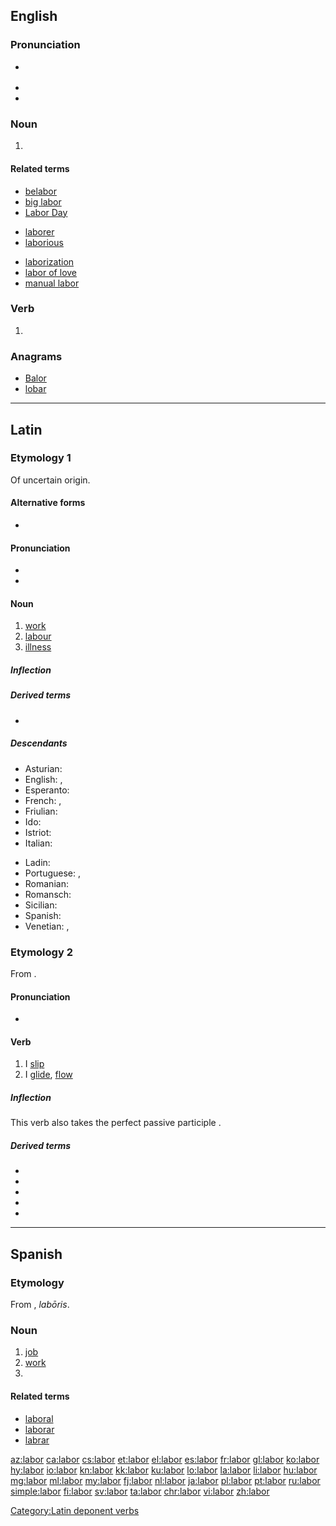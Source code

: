 {{also|Labor}}
==English==
{{wikipedia|dab=labor}}

===Pronunciation===
* {{a|US}} {{IPA|/ˈleɪ.bɚ/|lang=en}}
* {{audio|en-us-labor.ogg|Audio (US)|lang=en}}
* {{rhymes|eɪbə(r)|lang=en}}

===Noun===
{{en-noun|~}}

# {{standard spelling of|from=American spelling|lang=en|labour}}

====Related terms====
{{rel-top3|Terms derived from ''labor'' (noun)}}
* [[belabor]]
* [[big labor]]
* [[Labor Day]]
{{rel-mid3}}
* [[laborer]]
* [[laborious]]
{{rel-mid3}}
* [[laborization]]
* [[labor of love]]
* [[manual labor]]
{{rel-bottom}}

===Verb===
{{en-verb}}

# {{standard spelling of|from=American spelling|lang=en|labour}}

===Anagrams===
* [[Balor#English|Balor]]
* [[lobar#English|lobar]]

----

==Latin==

===Etymology 1===
Of uncertain origin.

====Alternative forms====
* {{alter|la|labos}}

====Pronunciation====
* {{la-IPA}}
* {{audio|la-cls-labor.ogg|Audio (Classical)|lang=la}}

====Noun====
{{la-noun|labor|laboris|labōris|m|third}}

# [[work]]
# [[labour]]
# [[illness]]

=====Inflection=====
{{la-decl-3rd|labor|labōr}}

=====Derived terms=====
* {{l|la|labōrō}}

=====Descendants=====
{{top2}}
* Asturian: {{l|ast|llabor}}
* English: {{l|en|labor}}, {{l|en|labour}}
* Esperanto: {{l|eo|laboro}}
* French: {{l|fr|labeur}}, {{l|fr|labour}}
* Friulian: {{l|fur|lavôr}}
* Ido: {{l|io|laboro}}
* Istriot: {{l|ist|lavur}}
* Italian: {{l|it|lavoro}}
{{mid2}}
* Ladin: {{l|lld|lëur}}
* Portuguese: {{l|pt|labor}}, {{l|pt|lavor}}
* Romanian: {{l|ro|laboare}}
* Romansch: {{l|rm|lavur}}
* Sicilian: {{l|scn|lavuru}}
* Spanish: {{l|es|labor}}
* Venetian: {{l|vec|łavóro}}, {{l|vec|laóro}}
{{bottom}}

===Etymology 2===
From {{etyl|ine-pro|la}} {{m|ine-pro|*leh₂b-||to hang loosely}}.

====Pronunciation====
* {{la-IPA|lābor}}

====Verb====
{{la-verb|labor|lābor|labi|lābī|lapsus|lāpsus sum}}

# I [[slip]]
# I [[glide]], [[flow]]

=====Inflection=====
This verb also takes the perfect passive participle {{m|la|lābundus}}. 
{{la-conj-3rd|type=depon|lāb|lāps}}
<!-- x -->

=====Derived terms=====
* {{l|la|collābor}}
* {{l|la|lābēs}}
* {{l|la|lapsō}}
* {{l|la|lāpsus}}
* {{l|la|relābor}}

[[Category:Latin deponent verbs]]

----

==Spanish==

===Etymology===
From {{etyl|la|es}} {{term|labor|lang=la}}, ''labōris''.

===Noun===
{{es-noun|f|es}}

# [[job]]
# [[work]]
# {{l|en|labor}}

====Related terms====
* [[laboral]]
* [[laborar]]
* [[labrar]]

[[az:labor]]
[[ca:labor]]
[[cs:labor]]
[[et:labor]]
[[el:labor]]
[[es:labor]]
[[fr:labor]]
[[gl:labor]]
[[ko:labor]]
[[hy:labor]]
[[io:labor]]
[[kn:labor]]
[[kk:labor]]
[[ku:labor]]
[[lo:labor]]
[[la:labor]]
[[li:labor]]
[[hu:labor]]
[[mg:labor]]
[[ml:labor]]
[[my:labor]]
[[fj:labor]]
[[nl:labor]]
[[ja:labor]]
[[pl:labor]]
[[pt:labor]]
[[ru:labor]]
[[simple:labor]]
[[fi:labor]]
[[sv:labor]]
[[ta:labor]]
[[chr:labor]]
[[vi:labor]]
[[zh:labor]]